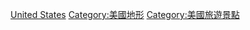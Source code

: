 {{Commons cat|Beaches of the United States}}

[[Category:各國沙灘|United States]]
[[Category:美國地形|Category:美國地形]]
[[Category:美國旅遊景點|Category:美國旅遊景點]]